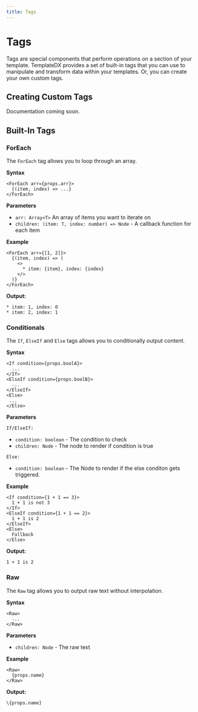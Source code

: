 ```yaml
---
title: Tags
---
```


# Tags

Tags are special components that perform operations on a section of your template. TemplateDX provides a set of built-in tags that you can use to manipulate and transform data within your templates. Or, you can create your own custom tags.

## Creating Custom Tags

Documentation coming soon.

## Built-In Tags

### ForEach

The `ForEach` tag allows you to loop through an array.

**Syntax**

```tsx
<ForEach arr={props.arr}>
  {(item, index) => ...}
</ForEach>
```

**Parameters**

- `arr: Array<T>` An array of items you want to iterate on
- `children: (item: T, index: number) => Node` - A callback function for each item

**Example**

```tsx
<ForEach arr={[1, 2]}>
  {(item, index) => (
    <>
      * item: {item}, index: {index}
    </>
  )}
</ForEach>
```

**Output:**

```
* item: 1, index: 0
* item: 2, index: 1
```

### Conditionals

The `If`, `ElseIf` and `Else` tags allows you to conditionally output content.

**Syntax**

```tsx
<If condition={props.boolA}>
  ...
</If>
<ElseIf condition={props.boolB}>
  ...
</ElseIf>
<Else>
 ...
</Else>
```

**Parameters**

`If/ElseIf:`

- `condition: boolean` - The condition to check
- `children: Node` - The node to render if condition is true

`Else:`

- `condition: boolean` - The Node to render if the else conditon gets triggered.

**Example**

```tsx
<If condition={1 + 1 == 3}>
  1 + 1 is not 3
</If>
<ElseIf condition={1 + 1 == 2}>
  1 + 1 is 2
</ElseIf>
<Else>
  Fallback
</Else>
```

**Output:**

```
1 + 1 is 2
```

### Raw

The `Raw` tag allows you to output raw text without interpolation.

**Syntax**

```tsx
<Raw>
  ...
</Raw>
```

**Parameters**

- `children: Node` - The raw text

**Example**

```tsx
<Raw>
  {props.name}
</Raw>
```

**Output:**

```
\{props.name}
```
